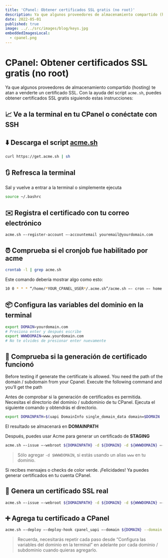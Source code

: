 ```yaml
---
title: 'CPanel: Obtener certificados SSL gratis (no root)'
description: Ya que algunos proveedores de almacenamiento compartido (hosting) te atan a venderte un certificado SSL.
date: 2022-05-01
published: true
image: ../../src/images/blog/keys.jpg
embeddedImagesLocal:
  - cpanel.png
---
```


# CPanel: Obtener certificados SSL gratis (no root)


Ya que algunos proveedores de almacenamiento compartido (hosting) te atan a venderte un certificado SSL. Con la ayuda del script `acme.sh`, puedes obtener certificados SSL gratis siguiendo estas instrucciones:

## 📈 Ve a la terminal en tu CPanel o conéctate con SSH

<GatsbyPostImage data={props.data} index={0} alt="CPanel" />

## ⬇️ Descarga el script [acme.sh](http://acme.sh/)

```bash
curl https://get.acme.sh | sh
```

## 🔃 Refresca la terminal

Sal y vuelve a entrar a la terminal o simplemente ejecuta

```bash
source ~/.bashrc
```

## ✉️ Registra el certificado con tu correo electrónico

```bash
acme.sh —-register-account —-accountemail youremail@yourdomain.com
```

## ⏰ Comprueba si el cronjob fue habilitado por acme

```bash
crontab -l | grep acme.sh
```

Este comando debería mostrar algo como esto:

```bash
10 0 * * * “/home/*YOUR_CPANEL_USER*/.acme.sh”/acme.sh —- cron —- home “/home/*YOUR_CPANEL_USER*/.acme.sh” > /dev/null
```

## 📦 Configura las variables del dominio en la terminal

```bash
export DOMAIN=yourdomain.com
# Presiona enter y después escribe
export WWWDOMAIN=www.yourdomain.com
# No te olvides de presionar enter nuevamente
```

## 🔑 Comprueba si la generación de certificado funcionó

Before testing if generate the certificate is allowed. You need the path of the domain / subdomain from your Cpanel. Execute the following command and you’ll get the path

Antes de comprobar si la generación de certificados es permitida. Necesitas el directorio del dominio / subdominio de tu CPanel. Ejecuta el siguiente comando y obtendrás el directorio.

```bash
export DOMAINPATH=$(uapi DomainInfo single_domain_data domain=$DOMAIN | grep documentroot| cut -d " " -f 6)
```

El resultado se almacenará en **DOMAINPATH**

Después, puedes usar Acme para generar un certificado de **STAGING**

```bash
acme.sh —-issue —-webroot ${DOMAINPATH} -d ${DOMAIN} -d ${WWWDOMAIN} —-staging
```

> Sólo agregar `-d $WWWDOMAIN`, si estás usando un alias `www` en tu dominio.

Si recibes mensajes o checks de color verde. ¡Felicidades! Ya puedes generar certificados en tu cuenta CPanel.

## 🍄 Genera un certificado SSL real

```bash
acme.sh —-issue —-webroot ${DOMAINPATH} -d ${DOMAIN} -d ${WWWDOMAIN} —-force
```

## ➕ Agrega tu certificado a CPanel

```bash
acme.sh —-deploy —-deploy-hook cpanel_uapi —-domain ${DOMAIN} --domain ${WWWDOMAIN}
```

> Recuerda, necesitarás repetir cada paso desde “Configura las variables del dominio en la terminal” en adelante por cada dominio / subdominio cuando quieras agregarlo.
